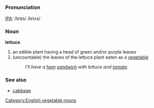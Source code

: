 [[Category:English vegetable nouns]]
=={{en}}==

===Pronunciation===
[[IPA]]: /lɛtɪs/ /lɛtʌs/

===Noun===
'''lettuce'''
# an edible plant having a head of green and/or purple leaves
# (uncountable) the leaves of the lettuce plant eaten as a [[vegetable]]
#: ''I'll have a [[ham]] [[sandwich]] with lettuce and [[tomato]]''

===See also===
* [[cabbage]]